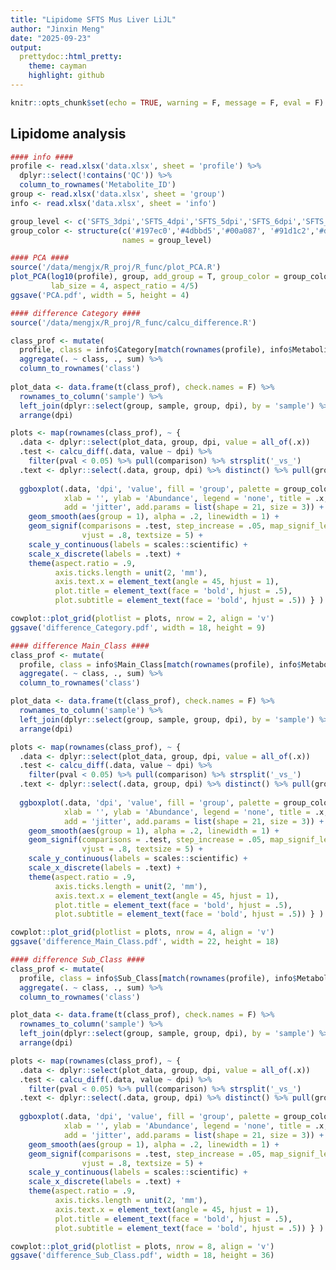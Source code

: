 ```yaml
---
title: "Lipidome SFTS Mus Liver LiJL"
author: "Jinxin Meng"
date: "2025-09-23"
output:
  prettydoc::html_pretty:
    theme: cayman
    highlight: github
---
```


```r
knitr::opts_chunk$set(echo = TRUE, warning = F, message = F, eval = F)
```

## Lipidome analysis

```R
#### info ####
profile <- read.xlsx('data.xlsx', sheet = 'profile') %>% 
  dplyr::select(!contains('QC')) %>% 
  column_to_rownames('Metabolite_ID')
group <- read.xlsx('data.xlsx', sheet = 'group')
info <- read.xlsx('data.xlsx', sheet = 'info')

group_level <- c('SFTS_3dpi','SFTS_4dpi','SFTS_5dpi','SFTS_6dpi','SFTS_8dpi','mock')
group_color <- structure(c('#197ec0','#4dbbd5','#00a087', '#91d1c2','#d5e4a2','#bab0ac'), 
                         names = group_level)

#### PCA ####
source('/data/mengjx/R_proj/R_func/plot_PCA.R')
plot_PCA(log10(profile), group, add_group = T, group_color = group_color,
         lab_size = 4, aspect_ratio = 4/5)
ggsave('PCA.pdf', width = 5, height = 4)

#### difference Category ####
source('/data/mengjx/R_proj/R_func/calcu_difference.R')

class_prof <- mutate(
  profile, class = info$Category[match(rownames(profile), info$Metabolite_ID)]) %>% 
  aggregate(. ~ class, ., sum) %>% 
  column_to_rownames('class')
  
plot_data <- data.frame(t(class_prof), check.names = F) %>%
  rownames_to_column('sample') %>% 
  left_join(dplyr::select(group, sample, group, dpi), by = 'sample') %>% 
  arrange(dpi)

plots <- map(rownames(class_prof), ~ {
  .data <- dplyr::select(plot_data, group, dpi, value = all_of(.x))
  .test <- calcu_diff(.data, value ~ dpi) %>% 
    filter(pval < 0.05) %>% pull(comparison) %>% strsplit('_vs_')
  .text <- dplyr::select(.data, group, dpi) %>% distinct() %>% pull(group, name = dpi)
  
  ggboxplot(.data, 'dpi', 'value', fill = 'group', palette = group_color,
            xlab = '', ylab = 'Abundance', legend = 'none', title = .x, 
            add = 'jitter', add.params = list(shape = 21, size = 3)) +
    geom_smooth(aes(group = 1), alpha = .2, linewidth = 1) +
    geom_signif(comparisons = .test, step_increase = .05, map_signif_level = T, 
                vjust = .8, textsize = 5) +
    scale_y_continuous(labels = scales::scientific) +
    scale_x_discrete(labels = .text) +
    theme(aspect.ratio = .9,
          axis.ticks.length = unit(2, 'mm'),
          axis.text.x = element_text(angle = 45, hjust = 1),
          plot.title = element_text(face = 'bold', hjust = .5),
          plot.subtitle = element_text(face = 'bold', hjust = .5)) } )

cowplot::plot_grid(plotlist = plots, nrow = 2, align = 'v')
ggsave('difference_Category.pdf', width = 18, height = 9)

#### difference Main_Class ####
class_prof <- mutate(
  profile, class = info$Main_Class[match(rownames(profile), info$Metabolite_ID)]) %>% 
  aggregate(. ~ class, ., sum) %>% 
  column_to_rownames('class')

plot_data <- data.frame(t(class_prof), check.names = F) %>%
  rownames_to_column('sample') %>% 
  left_join(dplyr::select(group, sample, group, dpi), by = 'sample') %>% 
  arrange(dpi)

plots <- map(rownames(class_prof), ~ {
  .data <- dplyr::select(plot_data, group, dpi, value = all_of(.x))
  .test <- calcu_diff(.data, value ~ dpi) %>% 
    filter(pval < 0.05) %>% pull(comparison) %>% strsplit('_vs_')
  .text <- dplyr::select(.data, group, dpi) %>% distinct() %>% pull(group, name = dpi)
  
  ggboxplot(.data, 'dpi', 'value', fill = 'group', palette = group_color,
            xlab = '', ylab = 'Abundance', legend = 'none', title = .x, 
            add = 'jitter', add.params = list(shape = 21, size = 3)) +
    geom_smooth(aes(group = 1), alpha = .2, linewidth = 1) +
    geom_signif(comparisons = .test, step_increase = .05, map_signif_level = T, 
                vjust = .8, textsize = 5) +
    scale_y_continuous(labels = scales::scientific) +
    scale_x_discrete(labels = .text) +
    theme(aspect.ratio = .9,
          axis.ticks.length = unit(2, 'mm'),
          axis.text.x = element_text(angle = 45, hjust = 1),
          plot.title = element_text(face = 'bold', hjust = .5),
          plot.subtitle = element_text(face = 'bold', hjust = .5)) } )

cowplot::plot_grid(plotlist = plots, nrow = 4, align = 'v')
ggsave('difference_Main_Class.pdf', width = 22, height = 18)

#### difference Sub_Class ####
class_prof <- mutate(
  profile, class = info$Sub_Class[match(rownames(profile), info$Metabolite_ID)]) %>% 
  aggregate(. ~ class, ., sum) %>% 
  column_to_rownames('class')

plot_data <- data.frame(t(class_prof), check.names = F) %>%
  rownames_to_column('sample') %>% 
  left_join(dplyr::select(group, sample, group, dpi), by = 'sample') %>% 
  arrange(dpi)

plots <- map(rownames(class_prof), ~ {
  .data <- dplyr::select(plot_data, group, dpi, value = all_of(.x))
  .test <- calcu_diff(.data, value ~ dpi) %>% 
    filter(pval < 0.05) %>% pull(comparison) %>% strsplit('_vs_')
  .text <- dplyr::select(.data, group, dpi) %>% distinct() %>% pull(group, name = dpi)
  
  ggboxplot(.data, 'dpi', 'value', fill = 'group', palette = group_color,
            xlab = '', ylab = 'Abundance', legend = 'none', title = .x, 
            add = 'jitter', add.params = list(shape = 21, size = 3)) +
    geom_smooth(aes(group = 1), alpha = .2, linewidth = 1) +
    geom_signif(comparisons = .test, step_increase = .05, map_signif_level = T, 
                vjust = .8, textsize = 5) +
    scale_y_continuous(labels = scales::scientific) +
    scale_x_discrete(labels = .text) +
    theme(aspect.ratio = .9,
          axis.ticks.length = unit(2, 'mm'),
          axis.text.x = element_text(angle = 45, hjust = 1),
          plot.title = element_text(face = 'bold', hjust = .5),
          plot.subtitle = element_text(face = 'bold', hjust = .5)) } )

cowplot::plot_grid(plotlist = plots, nrow = 8, align = 'v')
ggsave('difference_Sub_Class.pdf', width = 18, height = 36)
```
